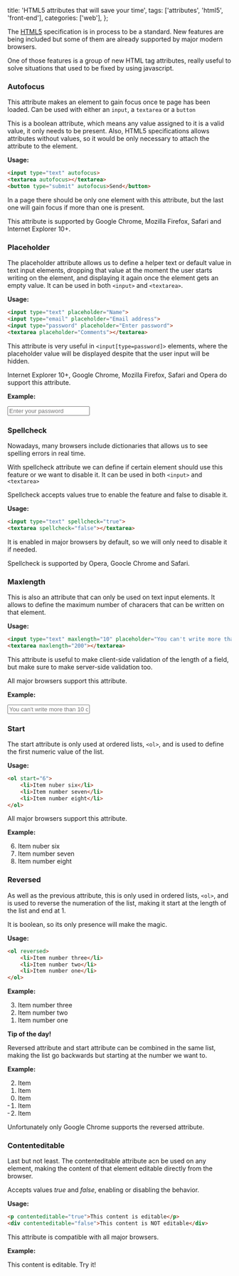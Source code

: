   title: 'HTML5 attributes that will save your time',
  tags: ['attributes', 'html5', 'front-end'],
  categories: ['web'],
};

The [HTML5](https://en.wikipedia.org/wiki/HTML5) specification is in process to be a standard. New features are being included but some of them are already supported by major modern browsers.

One of those features is a group of new HTML tag attributes, really useful to solve situations that used to be fixed by using javascript.

### Autofocus

This attribute makes an element to gain focus once te page has been loaded. Can be used with either an `input`, a `textarea` or a `button`

This is a boolean attribute, which means any value assigned to it is a valid value, it only needs to be present. Also, HTML5 specifications allows attributes without values, so it would be only necessary to attach the attribute to the element.

**Usage:**

```html
<input type="text" autofocus>
<textarea autofocus></textarea>
<button type="submit" autofocus>Send</button>
```

In a page there should be only one element with this attribute, but the last one will gain focus if more than one is present.

This attribute is supported by Google Chrome, Mozilla Firefox, Safari and Internet Explorer 10+.

### Placeholder

The placeholder attribute allows us to define a helper text or default value in text input elements, dropping that value at the moment the user starts writing on the element, and displaying it again once the element gets an empty value. It can be used in both `<input>` and `<textarea>`.

**Usage:**

```html
<input type="text" placeholder="Name">
<input type="email" placeholder="Email address">
<input type="password" placeholder="Enter password">
<textarea placeholder="Comments"></textarea>
```

This attribute is very useful in `<input[type=password]>` elements, where the placeholder value will be displayed despite that the user input will be hidden.

Internet Explorer 10+, Google Chrome, Mozilla Firefox, Safari and Opera do support this attribute.

**Example:**

<input type="password" placeholder="Enter your password" className="form-control" />

### Spellcheck

Nowadays, many browsers include dictionaries that allows us to see spelling errors in real time.

With spellcheck attribute we can define if certain element should use this feature or we want to disable it. It can be used in both `<input>` and `<textarea>`

Spellcheck accepts values true to enable the feature and false to disable it.

**Usage:**

```html
<input type="text" spellcheck="true">
<textarea spellcheck="false"></textarea>
```

It is enabled in major browsers by default, so we will only need to disable it if needed.

Spellcheck is supported by Opera, Goocle Chrome and Safari.

### Maxlength

This is also an attribute that can only be used on text input elements. It allows to define the maximum number of characers that can be written on that element.

**Usage:**

```html
<input type="text" maxlength="10" placeholder="You can't write more than 10 characters in here">
<textarea maxlength="200"></textarea>
```

This attribute is useful to make client-side validation of the length of a field, but make sure to make server-side validation too.

All major browsers support this attribute.

**Example:**

<input type="text" maxLength="10" placeholder="You can't write more than 10 characters in here" className="form-control" />

### Start

The start attribute is only used at ordered lists, `<ol>`, and is used to define the first numeric value of the list.

**Usage:**

```html
<ol start="6">
    <li>Item nuber six</li>
    <li>Item number seven</li>
    <li>Item number eight</li>
</ol>
```

All major browsers support this attribute.

**Example:**

<ol start="6">
    <li>Item nuber six</li>
    <li>Item number seven</li>
    <li>Item number eight</li>
</ol>

### Reversed

As well as the previous attribute, this is only used in ordered lists, `<ol>`, and is used to reverse the numeration of the list, making it start at the length of the list and end at 1.

It is boolean, so its only presence will make the magic.

**Usage:**

```html
<ol reversed>
    <li>Item number three</li>
    <li>Item number two</li>
    <li>Item number one</li>
</ol>
```

**Example:**

<ol reversed>
    <li>Item number three</li>
    <li>Item number two</li>
    <li>Item number one</li>
</ol>

**Tip of the day!**

Reversed attribute and start attribute can be combined in the same list, making the list go backwards but starting at the number we want to.

**Example:**

<ol start="2" reversed="">
    <li>Item</li>
    <li>Item</li>
    <li>Item</li>
    <li>Item</li>
    <li>Item</li>
</ol>

Unfortunately only Google Chrome supports the reversed attribute.

### Contenteditable

Last but not least. The contenteditable attribute acn be used on any element, making the content of that element editable directly from the browser.

Accepts values _true_ and _false_, enabling or disabling the behavior.

**Usage:**

```html
<p contenteditable="true">This content is editable</p>
<div contenteditable="false">This content is NOT editable</div>
```

This attribute is compatible with all major browsers.

**Example:**

<div contentEditable>This content is editable. Try it!</div>
